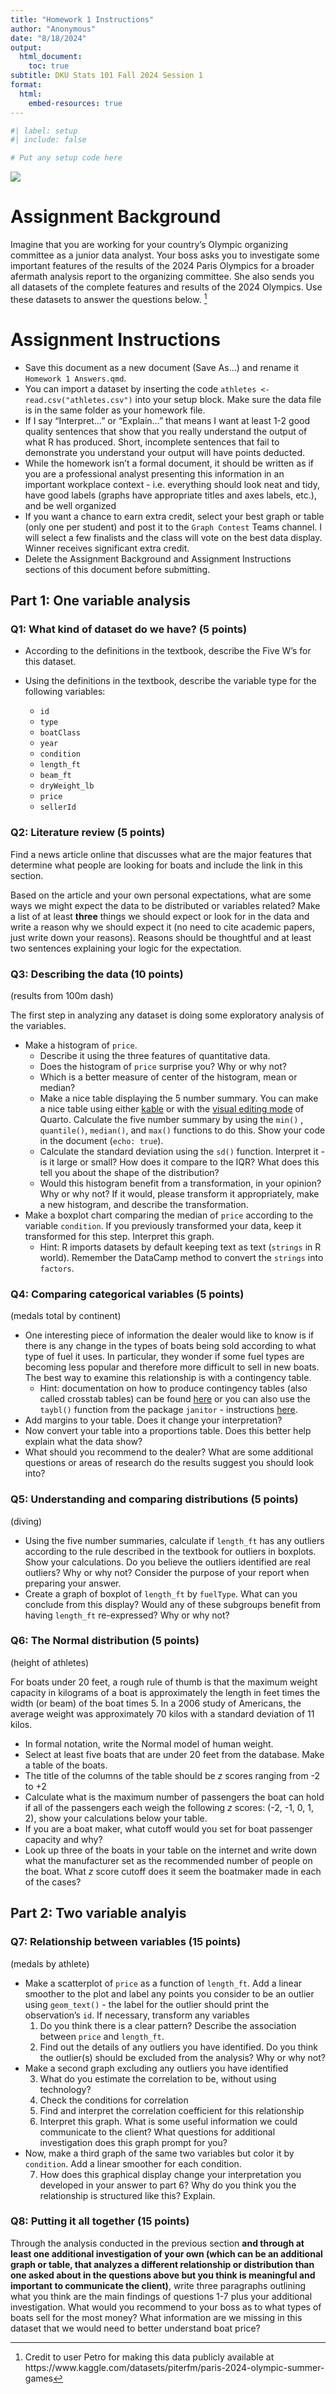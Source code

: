 ```yaml
---
title: "Homework 1 Instructions"
author: "Anonymous"
date: "8/18/2024"
output:
  html_document:
    toc: true
subtitle: DKU Stats 101 Fall 2024 Session 1
format: 
  html:
    embed-resources: true
---
```


```r
#| label: setup
#| include: false

# Put any setup code here
```

![](olympics.jpg)

# Assignment Background

Imagine that you are working for your country's Olympic organizing committee as a junior data analyst. Your boss asks you to investigate some important features of the results of the 2024 Paris Olympics for a broader afermath analysis report to the organizing committee. She also sends you all datasets of the complete features and results of the 2024 Olympics. Use these datasets to answer the questions below. [^1]

[^1]: Credit to user Petro for making this data publicly available at https://www.kaggle.com/datasets/piterfm/paris-2024-olympic-summer-games

# Assignment Instructions

-   Save this document as a new document (Save As...) and rename it `Homework 1 Answers.qmd`.
-   You can import a dataset by inserting the code `athletes <- read.csv("athletes.csv")` into your setup block. Make sure the data file is in the same folder as your homework file.
-   If I say "Interpret..." or "Explain..." that means I want at least 1-2 good quality sentences that show that you really understand the output of what R has produced. Short, incomplete sentences that fail to demonstrate you understand your output will have points deducted.
-   While the homework isn't a formal document, it should be written as if you are a professional analyst presenting this information in an important workplace context - i.e. everything should look neat and tidy, have good labels (graphs have appropriate titles and axes labels, etc.), and be well organized
-   If you want a chance to earn extra credit, select your best graph or table (only one per student) and post it to the `Graph Contest` Teams channel. I will select a few finalists and the class will vote on the best data display. Winner receives significant extra credit.
-   Delete the Assignment Background and Assignment Instructions sections of this document before submitting.

## Part 1: One variable analysis

### Q1: What kind of dataset do we have? (5 points)

-   According to the definitions in the textbook, describe the Five W's for this dataset.

-   Using the definitions in the textbook, describe the variable type for the following variables:

    -   `id`
    -   `type`
    -   `boatClass`
    -   `year`
    -   `condition`
    -   `length_ft`
    -   `beam_ft`
    -   `dryWeight_lb`
    -   `price`
    -   `sellerId`

### Q2: Literature review (5 points)

Find a news article online that discusses what are the major features that determine what people are looking for boats and include the link in this section.

Based on the article and your own personal expectations, what are some ways we might expect the data to be distributed or variables related? Make a list of at least **three** things we should expect or look for in the data and write a reason why we should expect it (no need to cite academic papers, just write down your reasons). Reasons should be thoughtful and at least two sentences explaining your logic for the expectation.

### Q3: Describing the data (10 points)

(results from 100m dash)

The first step in analyzing any dataset is doing some exploratory analysis of the variables.

-   Make a histogram of `price`.
    -   Describe it using the three features of quantitative data.
    -   Does the histogram of `price` surprise you? Why or why not?
    -   Which is a better measure of center of the histogram, mean or median?
    -   Make a nice table displaying the 5 number summary. You can make a nice table using either [kable](https://bookdown.org/yihui/rmarkdown-cookbook/kable.html) or with the [visual editing mode](https://quarto.org/docs/visual-editor/content.html#editing-tables) of Quarto. Calculate the five number summary by using the `min()` , `quantile()`, `median()`, and `max()` functions to do this. Show your code in the document (`echo: true`).
    -   Calculate the standard deviation using the `sd()` function. Interpret it - is it large or small? How does it compare to the IQR? What does this tell you about the shape of the distribution?
    -   Would this histogram benefit from a transformation, in your opinion? Why or why not? If it would, please transform it appropriately, make a new histogram, and describe the transformation.
-   Make a boxplot chart comparing the median of `price` according to the variable `condition`. If you previously transformed your data, keep it transformed for this step. Interpret this graph.
    -   Hint: R imports datasets by default keeping text as text (`strings` in R world). Remember the DataCamp method to convert the `strings` into `factors`.

### Q4: Comparing categorical variables (5 points)

(medals total by continent)

-   One interesting piece of information the dealer would like to know is if there is any change in the types of boats being sold according to what type of fuel it uses. In particular, they wonder if some fuel types are becoming less popular and therefore more difficult to sell in new boats. The best way to examine this relationship is with a contingency table.
    -   Hint: documentation on how to produce contingency tables (also called crosstab tables) can be found [here](http://analyticswithr.com/contingencytables.html) or you can also use the `taybl()` function from the package `janitor` - instructions [here](https://cran.r-project.org/web/packages/janitor/vignettes/tabyls.html).
-   Add margins to your table. Does it change your interpretation?
-   Now convert your table into a proportions table. Does this better help explain what the data show?
-   What should you recommend to the dealer? What are some additional questions or areas of research do the results suggest you should look into?

### Q5: Understanding and comparing distributions (5 points)

(diving)

-   Using the five number summaries, calculate if `length_ft` has any outliers according to the rule described in the textbook for outliers in boxplots. Show your calculations. Do you believe the outliers identified are real outliers? Why or why not? Consider the purpose of your report when preparing your answer.
-   Create a graph of boxplot of `length_ft` by `fuelType`. What can you conclude from this display? Would any of these subgroups benefit from having `length_ft` re-expressed? Why or why not?

### Q6: The Normal distribution (5 points)

(height of athletes)

For boats under 20 feet, a rough rule of thumb is that the maximum weight capacity in kilograms of a boat is approximately the length in feet times the width (or beam) of the boat times 5. In a 2006 study of Americans, the average weight was approximately 70 kilos with a standard deviation of 11 kilos.

-   In formal notation, write the Normal model of human weight.
-   Select at least five boats that are under 20 feet from the database. Make a table of the boats.
-   The title of the columns of the table should be *z* scores ranging from -2 to +2
-   Calculate what is the maximum number of passengers the boat can hold if all of the passengers each weigh the following *z* scores: (-2, -1, 0, 1, 2), show your calculations below your table.
-   If you are a boat maker, what cutoff would you set for boat passenger capacity and why?
-   Look up three of the boats in your table on the internet and write down what the manufacturer set as the recommended number of people on the boat. What *z* score cutoff does it seem the boatmaker made in each of the cases?

## Part 2: Two variable analyis

### Q7: Relationship between variables (15 points)

(medals by athlete)

-   Make a scatterplot of `price` as a function of `length_ft`. Add a linear smoother to the plot and label any points you consider to be an outlier using `geom_text()` - the label for the outlier should print the observation's `id`. If necessary, transform any variables
    1.  Do you think there is a clear pattern? Describe the association between `price` and `length_ft`.
    2.  Find out the details of any outliers you have identified. Do you think the outlier(s) should be excluded from the analysis? Why or why not?
-   Make a second graph excluding any outliers you have identified
    3.  What do you estimate the correlation to be, without using technology?
    4.  Check the conditions for correlation
    5.  Find and interpret the correlation coefficient for this relationship
    6.  Interpret this graph. What is some useful information we could communicate to the client? What questions for additional investigation does this graph prompt for you?
-   Now, make a third graph of the same two variables but color it by `condition`. Add a linear smoother for each condition.
    7.  How does this graphical display change your interpretation you developed in your answer to part 6? Why do you think you the relationship is structured like this? Explain.

### Q8: Putting it all together (15 points)

Through the analysis conducted in the previous section **and through at least one additional investigation of your own (which can be an additional graph or table, that analyzes a different relationship or distribution than one asked about in the questions above but you think is meaningful and important to communicate the client)**, write three paragraphs outlining what you think are the main findings of questions 1-7 plus your additional investigation. What would you recommend to your boss as to what types of boats sell for the most money? What information are we missing in this dataset that we would need to better understand boat price?
